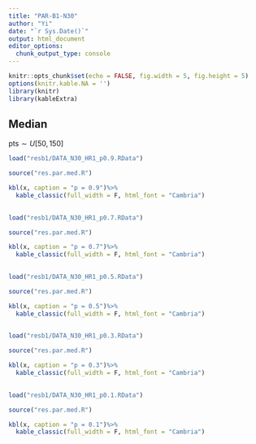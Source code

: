 ```yaml
---
title: "PAR-B1-N30"
author: "Yi"
date: "`r Sys.Date()`"
output: html_document
editor_options: 
  chunk_output_type: console
---
```


```r
knitr::opts_chunk$set(echo = FALSE, fig.width = 5, fig.height = 5)
options(knitr.kable.NA = '')
library(knitr)
library(kableExtra)
```

## Median

pts$\sim U[50,150]$

```r
load("resb1/DATA_N30_HR1_p0.9.RData")

source("res.par.med.R")

kbl(x, caption = "p = 0.9")%>%
  kable_classic(full_width = F, html_font = "Cambria")
	

load("resb1/DATA_N30_HR1_p0.7.RData")

source("res.par.med.R")

kbl(x, caption = "p = 0.7")%>%
  kable_classic(full_width = F, html_font = "Cambria")
	

load("resb1/DATA_N30_HR1_p0.5.RData")

source("res.par.med.R")

kbl(x, caption = "p = 0.5")%>%
  kable_classic(full_width = F, html_font = "Cambria")
	

load("resb1/DATA_N30_HR1_p0.3.RData")

source("res.par.med.R")

kbl(x, caption = "p = 0.3")%>%
  kable_classic(full_width = F, html_font = "Cambria")
	

load("resb1/DATA_N30_HR1_p0.1.RData")

source("res.par.med.R")

kbl(x, caption = "p = 0.1")%>%
  kable_classic(full_width = F, html_font = "Cambria")
	
```
